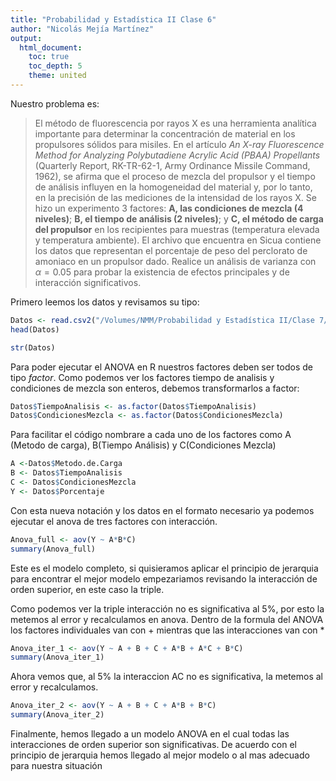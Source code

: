 ```yaml
---
title: "Probabilidad y Estadística II Clase 6"
author: "Nicolás Mejía Martínez"
output: 
  html_document:
    toc: true
    toc_depth: 5
    theme: united
---
```

Nuestro problema es: 

> El método de fluorescencia por rayos X es una herramienta analítica importante para determinar
la concentración de material en los propulsores sólidos para misiles. En el artículo *An X-ray Fluorescence Method for Analyzing Polybutadiene Acrylic Acid (PBAA) Propellants* (Quarterly Report, RK-TR-62-1, Army Ordinance Missile Command, 1962), se afirma que el proceso de mezcla del propulsor y el tiempo de análisis influyen en la homogeneidad del material y, por lo tanto, en la precisión de las mediciones de la intensidad de los rayos X. Se hizo un experimento 3 factores: **A, las condiciones de mezcla (4 niveles)**; **B, el tiempo de análisis (2 niveles)**; y **C, el método de carga del propulsor** en los recipientes para muestras (temperatura elevada y temperatura ambiente). El archivo que encuentra en Sicua contiene los datos que representan el porcentaje de peso del perclorato de amoniaco en un propulsor dado. Realice un análisis de varianza con $\alpha=0.05$ para probar la existencia de efectos principales y de interacción significativos.

Primero leemos los datos y revisamos su tipo:

```r
Datos <- read.csv2("/Volumes/NMM/Probabilidad y Estadística II/Clase 7/Datos_Clase7.csv")
head(Datos)
```

```r
str(Datos)
```
Para poder ejecutar el ANOVA en R nuestros factores deben ser todos de tipo *factor*. Como podemos ver los factores tiempo de analisis y condiciones de mezcla son enteros, debemos transformarlos a factor:

```r
Datos$TiempoAnalisis <- as.factor(Datos$TiempoAnalisis)
Datos$CondicionesMezcla <- as.factor(Datos$CondicionesMezcla)
```

Para facilitar el código nombrare a cada uno de los factores como A (Metodo de carga), B(Tiempo Análisis) y C(Condiciones Mezcla)

```r
A <-Datos$Metodo.de.Carga
B <- Datos$TiempoAnalisis
C <- Datos$CondicionesMezcla
Y <- Datos$Porcentaje
```

Con esta nueva notación y los datos en el formato necesario ya podemos ejecutar el anova de tres factores con interacción.

```r
Anova_full <- aov(Y ~ A*B*C)
summary(Anova_full)
```

Este es el modelo completo, si quisieramos aplicar el principio de jerarquia para encontrar el mejor modelo empezariamos revisando la interacción de orden superior, en este caso la triple.

Como podemos ver la triple interacción no es significativa al 5%, por esto la metemos al error y recalculamos en anova. Dentro de la formula del ANOVA los factores individuales van con $+$ mientras que las interacciones van con $*$
```r
Anova_iter_1 <- aov(Y ~ A + B + C + A*B + A*C + B*C)
summary(Anova_iter_1)
```
Ahora vemos que, al 5% la interaccion AC no es significativa, la metemos al error y recalculamos.

```r
Anova_iter_2 <- aov(Y ~ A + B + C + A*B + B*C)
summary(Anova_iter_2)
```

Finalmente, hemos llegado a un modelo ANOVA en el cual todas las interacciones de orden superior son significativas. De acuerdo con el principio de jerarquia hemos llegado al mejor modelo o al mas adecuado para nuestra situación